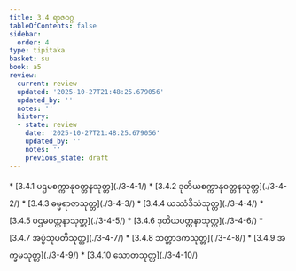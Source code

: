 ```yaml
---
title: 3.4 ရာဇဝဂ္ဂ
tableOfContents: false
sidebar:
  order: 4
type: tipitaka
basket: su
book: a5
review:
  current: review
  updated: '2025-10-27T21:48:25.679056'
  updated_by: ''
  notes: ''
  history:
  - state: review
    date: '2025-10-27T21:48:25.679056'
    updated_by: ''
    notes: ''
    previous_state: draft
---
```



<ReviewStatus review={frontmatter.review} showDetails={true} />

<HypothesisAnnotation frontmatter={frontmatter} />

<DynamicBreadcrumb />



<TableOfContents book="a5" section="3.4">
* [3.4.1 ပဌမစက္ကာနုဝတ္တနသုတ္တ](./3-4-1/)
* [3.4.2 ဒုတိယစက္ကာနုဝတ္တနသုတ္တ](./3-4-2/)
* [3.4.3 ဓမ္မရာဇာသုတ္တ](./3-4-3/)
* [3.4.4 ယဿံဒိသံသုတ္တ](./3-4-4/)
* [3.4.5 ပဌမပတ္ထနာသုတ္တ](./3-4-5/)
* [3.4.6 ဒုတိယပတ္ထနာသုတ္တ](./3-4-6/)
* [3.4.7 အပ္ပံသုပတိသုတ္တ](./3-4-7/)
* [3.4.8 ဘတ္တာဒကသုတ္တ](./3-4-8/)
* [3.4.9 အက္ခမသုတ္တ](./3-4-9/)
* [3.4.10 သောတသုတ္တ](./3-4-10/)
</TableOfContents>